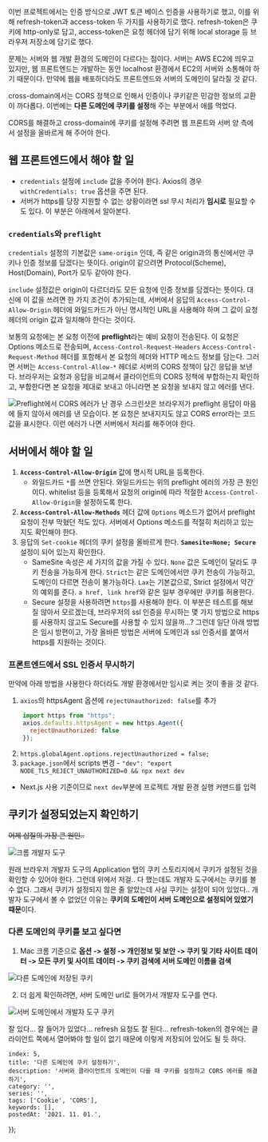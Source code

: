 
이번 프로젝트에서는 인증 방식으로 JWT 토큰 베이스 인증을 사용하기로 했고, 이를 위해 refresh-token과 access-token 두 가지를 사용하기로 했다. refresh-token은 쿠키에 http-only로 담고, access-token은 요청 헤더에 담기 위해 local storage 등 브라우저 저장소에 담기로 했다.

문제는 서버와 웹 개발 환경의 도메인이 다르다는 점이다. 서버는 AWS EC2에 띄우고 있지만, 웹 프론트엔드는 개발하는 동안 localhost 환경에서 EC2의 서버와 소통해야 하기 때문이다. 만약에 웹을 배포하더라도 프론트엔드와 서버의 도메인이 달라질 것 같다.

cross-domain에서는 CORS 정책으로 인해서 인증이나 쿠키같은 민감한 정보의 교환이 까다롭다. 이번에는 **다른 도메인에 쿠키를 설정**해 주는 부분에서 애를 먹었다.

CORS를 해결하고 cross-domain에 쿠키를 설정해 주려면 웹 프론트와 서버 양 측에서 설정을 올바르게 해 주어야 한다.

## 웹 프론트엔드에서 해야 할 일

- `credentials` 설정에 `include` 값을 주어야 한다. Axios의 경우 `withCredentials: true` 옵션을 주면 된다.
- 서버가 https를 당장 지원할 수 없는 상황이라면 ssl 무시 처리가 **임시로** 필요할 수도 있다. 이 부분은 아래에서 알아본다.

### `credentials`와 `preflight`

`credentials` 설정의 기본값은 `same-origin` 인데, 즉 같은 origin과의 통신에서만 쿠키나 인증 정보를 담겠다는 뜻이다. origin이 같으려면 Protocol(Scheme), Host(Domain), Port가 모두 같아야 한다.

`include` 설정값은 origin이 다르더라도 모든 요청에 인증 정보를 담겠다는 뜻이다. 대신에 이 값을 쓰려면 한 가지 조건이 추가되는데, 서버에서 응답의 `Access-Control-Allow-Origin` 헤더에 와일드카드가 아닌 명시적인 URL을 사용해야 하며 그 값이 요청 헤더의 origin 값과 일치해야 한다는 것이다.

보통의 요청에는 본 요청 이전에 **preflight**라는 예비 요청이 전송된다. 이 요청은 Options 메소드로 전송되며, `Access-Control-Request-Headers` `Access-Control-Request-Method` 헤더를 포함해서 본 요청의 헤더와 HTTP 메소드 정보를 담는다. 그러면 서버는 `Access-Control-Allow-*` 헤더로 서버의 CORS 정책이 담긴 응답을 보낸다. 브라우저는 요청과 응답을 비교해서 클라이언트의 CORS 정책에 부합하는지 확인하고, 부합한다면 본 요청을 제대로 보내고 아니라면 본 요청을 보내지 않고 에러를 낸다.

![Preflight에서 CORS 에러가 난 경우](https://images.velog.io/images/ooooorobo/post/09e655b4-2534-4ed8-a9c6-dcf84cdd8ab9/image.png)
스크린샷은 브라우저가 preflight 응답이 마음에 들지 않아서 에러를 낸 모습이다. 본 요청은 보내지지도 않고 CORS error라는 코드 값을 표시한다. 이런 에러가 나면 서버에서 처리를 해주어야 한다.

## 서버에서 해야 할 일

1. **`Access-Control-Allow-Origin`** 값에 명시적 URL을 등록한다.
     - 와일드카드 `*`를 쓰면 안된다. 와일드카드는 위의 preflight 에러의 가장 큰 원인이다. whitelist 등을 등록해서 요청의 origin에 따라 적절한 `Access-Control-Allow-Origin`을 설정하도록 한다.
2. **`Access-Control-Allow-Methods`** 헤더 값에 `Options` 메소드가 없어서 preflight 요청이 전부 막혔던 적도 있다. 서버에서 Options 메소드를 적절히 처리하고 있는지도 확인해야 한다.
3. 응답의 `Set-cookie` 헤더의 쿠키 설정을 올바르게 한다. **`Samesite=None; Secure`** 설정이 되어 있는지 확인한다.
    - SameSite 속성은 세 가지의 값을 가질 수 있다. `None` 값은 도메인이 달라도 쿠키 전송을 가능하게 한다. `Strict`는 같은 도메인에서만 쿠키 전송이 가능하고, 도메인이 다르면 전송이 불가능하다. `Lax`는 기본값으로, Strict 설정에서 약간의 예외를 준다. `a href, link href`와 같은 일부 경우에만 쿠키를 허용한다.
    - Secure 설정을 사용하려면 `https`를 사용해야 한다. 이 부분은 테스트를 해보질 않아서 모르겠는데, 브라우저의 ssl 인증을 무시하는 몇 가지 방법으로 https를 사용하지 않고도 Secure를 사용할 수 있지 않을까...? 그런데 일단 아래 방법은 임시 방편이고, 가장 올바른 방법은 서버에 도메인과 ssl 인증서를 붙여서 https를 지원하는 것이다.

### 프론트엔드에서 SSL 인증서 무시하기

만약에 아래 방법을 사용한다 하더라도 개발 환경에서만 임시로 켜는 것이 좋을 것 같다.

1. `axios`의 httpsAgent 옵션에 `rejectUnauthorized: false`를 추가
```js
    import https from "https";
    axios.defaults.httpsAgent = new https.Agent({
      rejectUnauthorized: false
    });
```
2. `https.globalAgent.options.rejectUnauthorized = false;`
3. `package.json`에서 scripts 변경 - `"dev": "export NODE_TLS_REJECT_UNAUTHORIZED=0 && npx next dev`
- Next.js 사용 기준이므로 `next dev`부분에 프로젝트 개발 환경 실행 커맨드를 입력

## 쿠키가 설정되었는지 확인하기
~~어제 삽질의 가장 큰 원인..~~

![크롬 개발자 도구](https://images.velog.io/images/ooooorobo/post/0810c668-8c48-4487-a43c-9ace124cf83b/%E1%84%89%E1%85%B3%E1%84%8F%E1%85%B3%E1%84%85%E1%85%B5%E1%86%AB%E1%84%89%E1%85%A3%E1%86%BA%202021-11-01%20%E1%84%8B%E1%85%A9%E1%84%92%E1%85%AE%203.05.10.png)

원래 브라우저 개발자 도구의 Application 탭의 쿠키 스토리지에서 쿠키가 설정된 것을 확인할 수 있어야 한다. 그런데 위에서 저걸.. 다 했는데도 개발자 도구에서는 쿠키를 볼 수 없다.
그래서 쿠키가 설정되지 않은 줄 알았는데 사실 쿠키는 설정이 되어 있었다.. 개발자 도구에서 볼 수 없었던 이유는 **쿠키의 도메인이 서버 도메인으로 설정되어 있었기 때문**이다.

### 다른 도메인의 쿠키를 보고 싶다면

1. Mac 크롬 기준으로 **옵션 -> 설정 -> 개인정보 및 보안 -> 쿠키 및 기타 사이트 데이터 -> 모든 쿠키 및 사이트 데이터 -> 쿠키 검색에 서버 도메인 이름을 검색**

![다른 도메인에 저장된 쿠키](https://images.velog.io/images/ooooorobo/post/133081d6-eda1-4d60-afa1-5334be5ac7b5/image.png)

2. 더 쉽게 확인하려면, 서버 도메인 url로 들어가서 개발자 도구를 연다.

![서버 도메인에서 개발자 도구 쿠키](https://images.velog.io/images/ooooorobo/post/d2970f83-01d1-4aee-be1c-d3aad723a25d/%E1%84%89%E1%85%B3%E1%84%8F%E1%85%B3%E1%84%85%E1%85%B5%E1%86%AB%E1%84%89%E1%85%A3%E1%86%BA%202021-11-01%20%E1%84%8B%E1%85%A9%E1%84%92%E1%85%AE%203.12.35.png)

잘 있다... 잘 들어가 있었다... refresh 요청도 잘 된다... refresh-token의 경우에는 클라이언트 쪽에서 열어봐야 할 일이 없기 때문에 이렇게 저장되어 있어도 될 듯 하다.


    index: 5,
    title: '다른 도메인에 쿠키 설정하기',
    description: '서버와 클라이언트의 도메인이 다를 때 쿠키를 설정하고 CORS 에러를 해결하기',
    category: '',
    series: '',
    tags: ['Cookie', 'CORS'],
    keywords: [],
    postedAt: '2021. 11. 01.',
});
